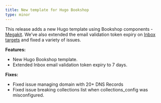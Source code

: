 ```yaml
---
title: New template for Hugo Bookshop
type: minor
---
```

This release adds a new Hugo template using Bookshop components  - [Megakit](https://cloudcannon.com/community/themes/megakit/).  We’ve also extended the email validation token expiry on [Inbox targets](/documentation/articles/integrating-your-forms-with-email/) and fixed a variety of issues.

**Features:**

* New Hugo Bookshop template.
* Extended Inbox email validation token expiry to 7 days.

**Fixes:**

* Fixed issue managing domain with 20+ DNS Records
* Fixed issue breaking collections list when collections\_config was misconfigured.
